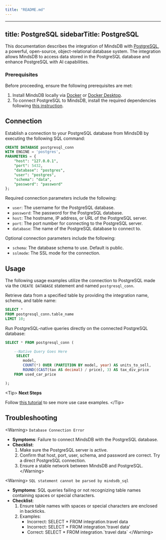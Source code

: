 ```yaml
---
title: "README.md"
---
```


---
title: PostgreSQL
sidebarTitle: PostgreSQL
---

This documentation describes the integration of MindsDB with [PostgreSQL](https://www.postgresql.org/), a powerful, open-source, object-relational database system. 
The integration allows MindsDB to access data stored in the PostgreSQL database and enhance PostgreSQL with AI capabilities.

### Prerequisites

Before proceeding, ensure the following prerequisites are met:

 1. Install MindsDB locally via [Docker](https://docs.mindsdb.com/setup/self-hosted/docker) or [Docker Desktop](https://docs.mindsdb.com/setup/self-hosted/docker-desktop).
 2. To connect PostgreSQL to MindsDB, install the required dependencies following [this instruction](https://docs.mindsdb.com/setup/self-hosted/docker#install-dependencies).

## Connection

Establish a connection to your PostgreSQL database from MindsDB by executing the following SQL command:

```sql
CREATE DATABASE postgresql_conn 
WITH ENGINE = 'postgres', 
PARAMETERS = {
    "host": "127.0.0.1",
    "port": 5432,
    "database": "postgres",
    "user": "postgres",
    "schema": "data",
    "password": "password"
};
```

Required connection parameters include the following:

*    `user`: The username for the PostgreSQL database.
*    `password`: The password for the PostgreSQL database.
*    `host`: The hostname, IP address, or URL of the PostgreSQL server.
*    `port`: The port number for connecting to the PostgreSQL server.
*    `database`: The name of the PostgreSQL database to connect to.

Optional connection parameters include the following:

*    `schema`: The database schema to use. Default is public.
*    `sslmode`: The SSL mode for the connection.

## Usage

The following usage examples utilize the connection to PostgreSQL made via the `CREATE DATABASE` statement and named `postgresql_conn`.

Retrieve data from a specified table by providing the integration name, schema, and table name:

```sql
SELECT *
FROM postgresql_conn.table_name
LIMIT 10;
```

Run PostgreSQL-native queries directly on the connected PostgreSQL database:

```sql
SELECT * FROM postgresql_conn (

    --Native Query Goes Here
     SELECT 
        model, 
        COUNT(*) OVER (PARTITION BY model, year) AS units_to_sell, 
        ROUND((CAST(tax AS decimal) / price), 3) AS tax_div_price
    FROM used_car_price

);
```

&lt;Tip&gt;
**Next Steps**

Follow [this tutorial](https://docs.mindsdb.com/use-cases/predictive_analytics/house-sales-forecasting) to see more use case examples.
&lt;/Tip&gt;

## Troubleshooting

&lt;Warning&gt;
`Database Connection Error`

* **Symptoms**: Failure to connect MindsDB with the PostgreSQL database.
* **Checklist**:
    1. Make sure the PostgreSQL server is active.
    2. Confirm that host, port, user, schema, and password are correct. Try a direct PostgreSQL connection.
    3. Ensure a stable network between MindsDB and PostgreSQL.
&lt;/Warning&gt;

&lt;Warning&gt;
`SQL statement cannot be parsed by mindsdb_sql`

* **Symptoms**: SQL queries failing or not recognizing table names containing spaces or special characters.
* **Checklist**:
    1. Ensure table names with spaces or special characters are enclosed in backticks.
    2. Examples:
        * Incorrect: SELECT * FROM integration.travel data
        * Incorrect: SELECT * FROM integration.'travel data'
        * Correct: SELECT * FROM integration.\`travel data\`
&lt;/Warning&gt;
